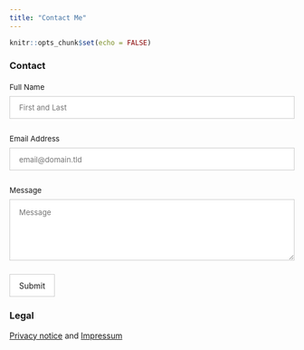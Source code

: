 ```yaml
---
title: "Contact Me"
---
```


```r
knitr::opts_chunk$set(echo = FALSE)
```

### Contact

<form id="fs-frm" name="simple-contact-form" accept-charset="utf-8" action="https://formspree.io/f/jannik.m.buhr@gmail.com" method="post">
  <fieldset id="fs-frm-inputs">
    <label for="full-name">Full Name</label>
    <input type="text" name="name" id="full-name" placeholder="First and Last" required="">
    <label for="email-address">Email Address</label>
    <input type="email" name="_replyto" id="email-address" placeholder="email@domain.tld" required="">
    <label for="message">Message</label>
    <textarea rows="5" name="message" id="message" placeholder="Message" required=""></textarea>
    <input type="hidden" name="_subject" id="email-subject" value="Contact Form Submission">
  </fieldset>
  <input type="submit" value="Submit">
</form>

<style>/* reset */
#fs-frm input,
#fs-frm select,
#fs-frm textarea,
#fs-frm fieldset,
#fs-frm optgroup,
#fs-frm label,
#fs-frm #card-element:disabled {
  font-family: inherit;
  font-size: 100%;
  color: inherit;
  border: none;
  border-radius: 0;
  display: block;
  width: 100%;
  padding: 0;
  margin: 0;
  -webkit-appearance: none;
  -moz-appearance: none;
}
#fs-frm label,
#fs-frm legend,
#fs-frm ::placeholder {
  font-size: .825rem;
  margin-bottom: .5rem;
  padding-top: .2rem;
  display: flex;
  align-items: baseline;
}

/* border, padding, margin, width */
#fs-frm input,
#fs-frm select,
#fs-frm textarea,
#fs-frm #card-element {
  border: 1px solid rgba(0,0,0,0.2);
  background-color: rgba(255,255,255,0.9);
  padding: .75em 1rem;
  margin-bottom: 1.5rem;
}
#fs-frm input:focus,
#fs-frm select:focus,
#fs-frm textarea:focus {
  background-color: white;
  outline-style: solid;
  outline-width: thin;
  outline-color: gray;
  outline-offset: -1px;
}
#fs-frm [type="text"],
#fs-frm [type="email"] {
  width: 100%;
}
#fs-frm [type="button"],
#fs-frm [type="submit"],
#fs-frm [type="reset"] {
  width: auto;
  cursor: pointer;
  -webkit-appearance: button;
  -moz-appearance: button;
  appearance: button;
}
#fs-frm [type="button"]:focus,
#fs-frm [type="submit"]:focus,
#fs-frm [type="reset"]:focus {
  outline: none;
}
#fs-frm [type="submit"],
#fs-frm [type="reset"] {
  margin-bottom: 0;
}
#fs-frm select {
  text-transform: none;
}

#fs-frm [type="checkbox"] {
  -webkit-appearance: checkbox;
  -moz-appearance: checkbox;
  appearance: checkbox;
  display: inline-block;
  width: auto;
  margin: 0 .5em 0 0 !important;
}

#fs-frm [type="radio"] {
  -webkit-appearance: radio;
  -moz-appearance: radio;
  appearance: radio;
}

/* address, locale */
#fs-frm fieldset.locale input[name="city"],
#fs-frm fieldset.locale select[name="state"],
#fs-frm fieldset.locale input[name="postal-code"] {
  display: inline;
}
#fs-frm fieldset.locale input[name="city"] {
  width: 52%;
}
#fs-frm fieldset.locale select[name="state"],
#fs-frm fieldset.locale input[name="postal-code"] {
  width: 20%;
}
#fs-frm fieldset.locale input[name="city"],
#fs-frm fieldset.locale select[name="state"] {
  margin-right: 3%;
}
</style>

### Legal

[Privacy notice](legal/privacy.html) and [Impressum](legal/impressum.html)
